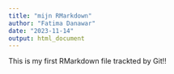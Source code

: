 ```yaml
---
title: "mijn RMarkdown"
author: "Fatima Danawar"
date: "2023-11-14"
output: html_document
---
```


This is my first RMarkdown file trackted by Git!!

```r


```
